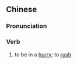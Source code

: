 {{also|赶赴}}
==Chinese==
{{zh-forms|s=赶赴}}

===Pronunciation===
{{zh-pron
|m=gǎnfù
|c=gon2 fu6
|cat=v
}}

===Verb===
{{zh-verb}}

# to be in a [[hurry]]; to [[rush]]